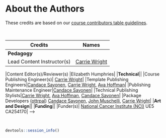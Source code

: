 
# About the Authors {-}

These credits are based on our [course contributors table guidelines](https://www.ottrproject.org/more_features.html#giving-credits-to-contributors).

&nbsp;
&nbsp;

|Credits|Names|
|-------|-----|
|**Pedagogy**||
|Lead Content Instructor(s)|[Carrie Wright]|
<!-- |Content Author(s) (include chapter name/link in parentheses if only for specific chapters) - make new line if more than one chapter involved | If any other authors besides lead instructor| -->
<!-- |Content Contributor(s) (include section name/link in parentheses) - make new line if more than one section involved|  Wrote less than a chapter| -->
|Content Editor(s)/Reviewer(s) |Elizabeth Humphries|
<!-- |Content Director(s) | Helped guide the content direction| -->
<!-- |Content Consultants (include chapter name/link in parentheses or word "General") - make new line if more than one chapter involved | Gave high level advice on content| -->
<!-- |Acknowledgments| Gave small assistance to content but not to the level of consulting | -->
<!-- |**Production**|| -->
<!-- |Content Publisher(s)| Helped with publishing platform| -->
<!-- |Content Publishing Reviewer(s)| Reviewed overall content and aesthetics on publishing platform| -->
|**Technical**||
|Course Publishing Engineer(s)| [Carrie Wright]|
|Template Publishing Engineers|[Candace Savonen], [Carrie Wright], [Ava Hoffman]|
|Publishing Maintenance Engineer|[Candace Savonen]|
|Technical Publishing Stylists|[Carrie Wright], [Ava Hoffman], [Candace Savonen]|
|Package Developers ([ottrpal]) [Candace Savonen], [John Muschelli], [Carrie Wright]|
|**Art and Design**||
<!-- |Illustrator(s)| Created graphics for the course| -->
<!-- |Figure Artist(s)| [Carrie Wright]| -->
<!-- |Videographer(s)| Filmed videos| -->
<!-- |Videography Editor(s)| Edited film| -->
<!-- |Audiographer(s)| Recorded audio| -->
<!-- |Audiography Editor(s)| Edited audio recordings| -->
|**Funding**||
|Funder(s)| 	[National Cancer Institute (NCI)](https://www.cancer.gov/) UE5 CA254170| -->
<!-- |Funding Staff| Staff members who help with funding| -->

&nbsp;

```r
devtools::session_info()
```

<!-- Author information -->

[FirstName LastName]: link to personal website
[John Muschelli]: https://johnmuschelli.com/
[Candace Savonen]: https://www.cansavvy.com/
[Carrie Wright]: https://carriewright11.github.io/
[Ava Hoffman]: https://www.avahoffman.com/
[Elizabeth Humphries]: https://www.linkedin.com/in/elizabeth-humphries-61202a103/
<!-- Links -->

[ottrpal]: https://github.com/jhudsl/ottrpal

<!-- Fill out this table using these instructions: https://github.com/jhudsl/OTTR_Template/wiki/How-to-give-credits

For JHU courses, You will need to add Ira as a credit:

|Content Publisher|[Ira Gooding]|
...
[Ira Gooding]: https://publichealth.jhu.edu/faculty/4130/ira-gooding
-->
